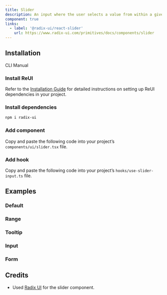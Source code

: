 ```yaml
---
title: Slider
description: An input where the user selects a value from within a given range.
component: true
links:
  - label: '@radix-ui/react-slider'
    url: https://www.radix-ui.com/primitives/docs/components/slider
---
```


## Installation

<Tabs defaultValue="cli">

<TabsList>
  <TabsTrigger value="cli">CLI</TabsTrigger>
  <TabsTrigger value="manual">Manual</TabsTrigger>
</TabsList>

<TabsContent value="cli">
  <CliCommands name="slider" />
</TabsContent>

<TabsContent value="manual">    
<Steps>

### Install ReUI

Refer to the [Installation Guide](/docs/installation) for detailed instructions on setting up ReUI dependencies in your project.

### Install dependencies

```bash
npm i radix-ui
```

### Add component

Copy and paste the following code into your project’s `components/ui/slider.tsx` file.

<ComponentPreview name="slider" />

### Add hook

Copy and paste the following code into your project’s `hooks/use-slider-input.ts` file.

<ComponentPreview name="use-slider-input" />

</Steps>

</TabsContent>

</Tabs>

## Examples

### Default

<ExamplePreview path="slider/default" />

### Range

<ExamplePreview path="slider/range" />

### Tooltip

<ExamplePreview path="slider/tooltip" />

### Input

<ExamplePreview path="slider/input" />

### Form

<ExamplePreview path="slider/form" />

## Credits

- Used [Radix UI](https://www.radix-ui.com/primitives/docs/components/slider) for the slider component.

